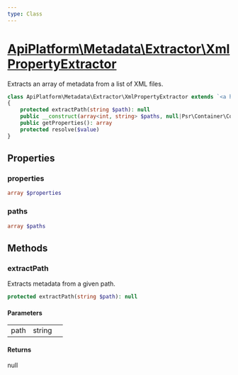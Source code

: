 ```yaml
---
type: Class
---
```


# [ApiPlatform\Metadata\Extractor\XmlPropertyExtractor](/docs/vmain/reference/Metadata/Extractor/XmlPropertyExtractor)

Extracts an array of metadata from a list of XML files.


```php
class ApiPlatform\Metadata\Extractor\XmlPropertyExtractor extends `<a href="/docs/vmain/reference/Metadata/Extractor/AbstractPropertyExtractor">ApiPlatform\Metadata\Extractor\AbstractPropertyExtractor</a>` implements `<a href="/docs/vmain/reference/Metadata/Extractor/PropertyExtractorInterface">ApiPlatform\Metadata\Extractor\PropertyExtractorInterface</a>`
{
    protected extractPath(string $path): null
    public __construct(array<int, string> $paths, null|Psr\Container\ContainerInterface $container)
    public getProperties(): array
    protected resolve($value)
}
```
## Properties
### properties

```php
array $properties
```



### paths

```php
array $paths
```



## Methods

### extractPath

Extracts metadata from a given path.

```php
protected extractPath(string $path): null
```

#### Parameters

<table><tbody>
<tr><td>path</td><td>string</td><td></td></tr>
</tbody>
</table>

#### Returns

null
